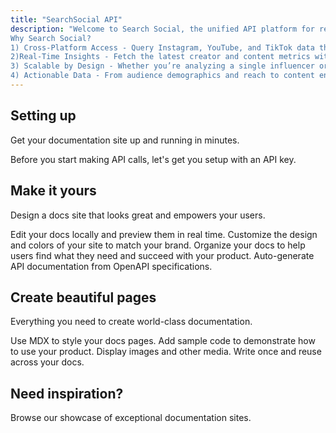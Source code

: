 ```yaml
---
title: "SearchSocial API"
description: "Welcome to Search Social, the unified API platform for real-time influencer insights. Search Social gives you a single entry point to access audience demographics, engagement metrics, content performance, and creator data across leading social media platforms including Instagram, YouTube, and TikTok. With just a few API calls, you can power your product, analytics, or marketing workflows with the influencer data you need—without stitching together multiple fragmented data sources. 
Why Search Social?  
1) Cross-Platform Access - Query Instagram, YouTube, and TikTok data through a single, standardized API interface. 
2)Real-Time Insights - Fetch the latest creator and content metrics with low latency and high reliability.  
3) Scalable by Design - Whether you’re analyzing a single influencer or thousands, Search Social’s infrastructure ensures high throughput and seamless scaling.  
4) Actionable Data - From audience demographics and reach to content engagement and performance, Search Social gives you the metrics that matter."
---
```


## Setting up

Get your documentation site up and running in minutes.

<Card title="First, your API Key" icon="rocket" horizontal="false" href="/apikeyrequest" cta="Request now!">
  Before you start making API calls, let's get you setup with an API key.
</Card>

## Make it yours

Design a docs site that looks great and empowers your users.

<Columns cols={2}>
  <Card title="Edit locally" icon="pen-to-square" href="/development">
    Edit your docs locally and preview them in real time.
  </Card>
  <Card title="Customize your site" icon="palette" href="/essentials/settings">
    Customize the design and colors of your site to match your brand.
  </Card>
  <Card title="Set up navigation" icon="map" href="/essentials/navigation">
    Organize your docs to help users find what they need and succeed with your product.
  </Card>
  <Card title="API documentation" icon="terminal" href="/api-reference/introduction">
    Auto-generate API documentation from OpenAPI specifications.
  </Card>
</Columns>

## Create beautiful pages

Everything you need to create world-class documentation.

<Columns cols={2}>
  <Card title="Write with MDX" icon="pen-fancy" href="/essentials/markdown">
    Use MDX to style your docs pages.
  </Card>
  <Card title="Code samples" icon="code" href="/essentials/code">
    Add sample code to demonstrate how to use your product.
  </Card>
  <Card title="Images" icon="image" href="/essentials/images">
    Display images and other media.
  </Card>
  <Card title="Reusable snippets" icon="recycle" href="/essentials/reusable-snippets">
    Write once and reuse across your docs.
  </Card>
</Columns>

## Need inspiration?

<Card title="See complete examples" icon="stars" href="https://mintlify.com/customers">
  Browse our showcase of exceptional documentation sites.
</Card>